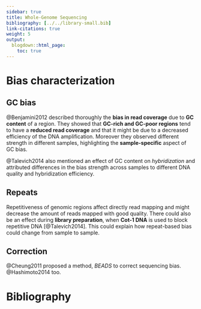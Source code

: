 ```yaml
---
sidebar: true
title: Whole-Genome Sequencing
bibliography: [../../library-small.bib]
link-citations: true
weight: 5
output:
  blogdown::html_page:
    toc: true
---
```


# Bias characterization

## GC bias

@Benjamini2012 described thoroughly the **bias in read coverage** due to **GC content** of a region. 
They showed that **GC-rich and GC-poor regions** tend to have a **reduced read coverage** and that it might be due to a decreased efficiency of the DNA amplification. 
Moreover they observed different strength in different samples, highlighting the **sample-specific** aspect of GC bias. 

@Talevich2014 also mentioned an effect of GC content on *hybridization* and attributed differences in the bias strength across samples to different DNA quality and hybridization efficiency.

## Repeats

Repetitiveness of genomic regions affect directly read mapping and might decrease the amount of reads mapped with good quality. 
There could also be an effect during **library preparation**, when **Cot-1 DNA** is used to block repetitive DNA [@Talevich2014]. 
This could explain how repeat-based bias could change from sample to sample. 

## Correction

@Cheung2011 proposed a method, *BEADS* to correct sequencing bias. @Hashimoto2014 too.

# Bibliography

